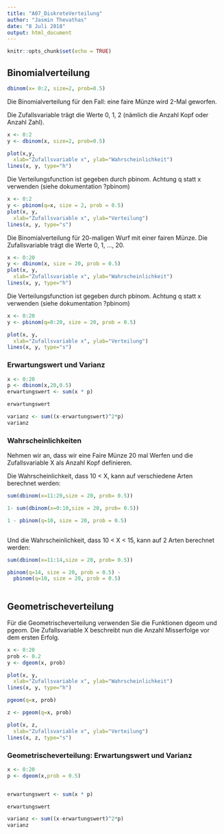 ```yaml
---
title: "A07_DiskreteVerteilung"
author: "Jasmin Thevathas"
date: "8 Juli 2018"
output: html_document
---
```


```r
knitr::opts_chunk$set(echo = TRUE)
```


## Binomialverteilung

```r
dbinom(x= 0:2, size=2, prob=0.5)

```

Die Binomialverteilung für den Fall: eine faire Münze wird 2-Mal geworfen. 

Die Zufallsvariable trägt die Werte 0, 1, 2 (nämlich die Anzahl Kopf oder Anzahl Zahl). 

```r
x <- 0:2
y <- dbinom(x, size=2, prob=0.5)

plot(x,y, 
  xlab="Zufallsvariable x", ylab="Wahrscheinlichkeit")
lines(x, y, type="h")
```

Die Verteilungsfunction ist gegeben durch pbinom. Achtung q statt x verwenden (siehe dokumentation ?pbinom)

```r

x <- 0:2
y <- pbinom(q=x, size = 2, prob = 0.5)
plot(x, y,  
  xlab="Zufallsvariable x", ylab="Verteilung") 
lines(x, y, type="s")
```


Die Binomialverteilung für 20-maligen Wurf mit einer fairen Münze.
Die Zufallsvariable trägt die Werte 0, 1, ..., 20. 

```r
x <- 0:20
y <- dbinom(x, size = 20, prob = 0.5)
plot(x, y,  
  xlab="Zufallsvariable x", ylab="Wahrscheinlichkeit")
lines(x, y, type="h")

```

Die Verteilungsfunction ist gegeben durch pbinom. Achtung q statt x verwenden (siehe dokumentation ?pbinom)

```r

x <- 0:20
y <- pbinom(q=0:20, size = 20, prob = 0.5)

plot(x, y,  
  xlab="Zufallsvariable x", ylab="Verteilung")
lines(x, y, type="s")
```

### Erwartungswert und Varianz
```r
x <- 0:20
p <- dbinom(x,20,0.5)
erwartungswert <- sum(x * p)

erwartungswert

varianz <- sum((x-erwartungswert)^2*p)
varianz 
```

### Wahrscheinlichkeiten

Nehmen wir an, dass wir eine Faire Münze 20 mal Werfen und die Zufallsvariable X als Anzahl Kopf definieren. 

Die Wahrscheinlichkeit, dass 10 < X, kann auf verschiedene Arten  berechnet werden:

```r

sum(dbinom(x=11:20,size = 20, prob= 0.5))

1- sum(dbinom(x=0:10,size = 20, prob= 0.5))

1 - pbinom(q=10, size = 20, prob = 0.5)
 
```


Und die Wahrscheinlichkeit, dass 10 < X < 15, kann auf 2 Arten berechnet werden:

```r

sum(dbinom(x=11:14,size = 20, prob= 0.5))

pbinom(q=14, size = 20, prob = 0.5) - 
  pbinom(q=10, size = 20, prob = 0.5)
 
```


## Geometrischeverteilung

Für die Geometrischeverteilung verwenden Sie die Funktionen dgeom und pgeom. Die Zufallsvariable X beschreibt nun die Anzahl Misserfolge vor dem ersten Erfolg. 

```r

x <- 0:20
prob <- 0.2
y <- dgeom(x, prob)

plot(x, y, 
  xlab="Zufallsvariable x", ylab="Wahrscheinlichkeit")
lines(x, y, type="h")

pgeom(q=x, prob)

z <- pgeom(q=x, prob)

plot(x, z, 
  xlab="Zufallsvariable x", ylab="Verteilung")
lines(x, z, type="s")
```


### Geometrischeverteilung: Erwartungswert und Varianz


```r
x <- 0:20
p <- dgeom(x,prob = 0.5)


erwartungswert <- sum(x * p)

erwartungswert

varianz <- sum((x-erwartungswert)^2*p)
varianz 
```
